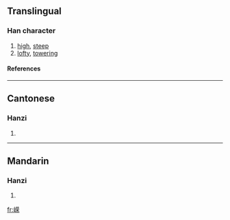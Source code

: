 {{see|嶸}}

==Translingual==
===Han character===
{{Han char|rn=46|rad=山|as=09|sn=12|four=|canj=山廿月木 (UTBD)}}
# [[high]], [[steep]]
# [[lofty]], [[towering]]
====References====
{{Han ref|kx=0316.381|hdz=10785.030|uh=5D58|ud=23896}}
----
==Cantonese==
===Hanzi===
{{yue-hanzi|jyut=|y=wing4}}
# {{defn|Cantonese}}
----
==Mandarin==
===Hanzi===
{{cmn-hanzi|tra=嶸|pin=[[róng]] ([[rong2]])|wg=jung<sup>2</sup>}}
# {{defn|Mandarin}}

[[fr:嵘]]